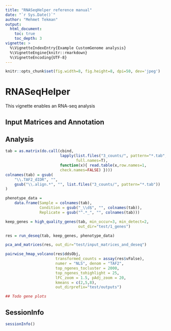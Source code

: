 ```yaml
---
title: "RNASeqHelper reference manual"
date: "`r Sys.Date()`"
author: "Mehmet Tekman"
output:
  html_document:
    toc: true
    toc_depth: 3
vignette: >
  %\VignetteIndexEntry{Example CustomGenome analysis}
  %\VignetteEngine{knitr::rmarkdown}
  %\VignetteEncoding{UTF-8}
---
```

\tableofcontents
```r
knitr::opts_chunk$set(fig.width=8, fig.height=8, dpi=50, dev='jpeg')
```

# RNASeqHelper

This vignette enables an RNA-seq analysis


## Input Matrices and Annotation



## Analysis


```R
tab = as.matrix(do.call(cbind, 
                        lapply(list.files("3_counts/", pattern="*.tab",
                               full.names=T), 
                        function(x){ read.table(x,row.names=1,
                        check.names=FALSE) })))
colnames(tab) = gsub(
    "\\.TAF2_dIDR", "",
    gsub("\\.align.*", "", list.files("3_counts/", pattern="*.tab"))
)                 

phenotype_data =  
    data.frame(Sample = colnames(tab),
               Condition = gsub("_\\d$", "", colnames(tab)),
               Replicate = gsub("^.*_", "", colnames(tab)))

keep_genes = high_quality_genes(tab, min_occur=3, min_detect=2, 
                                out_dir="test/1_genes")

res = run_deseq(tab, keep_genes, phenotype_data)

pca_and_matrices(res, out_dir="test/input_matrices_and_deseq")

pairwise_hmap_volcano(res$ddsObj,
                      transformed_counts = assay(res$vFalse),
                      numer = "NLS", denom = "TAF2",
                      top_ngenes_tocluster = 2000,
                      top_ngenes_tohighlight = 25,
                      lFC_zoom = 1.5, pAdj_zoom = 20,
                      kmeans = c(2,5,8),
                      out_dirprefix="test/outputs")

## Todo gene plots


```


## SessionInfo

```R
sessionInfo()
```
